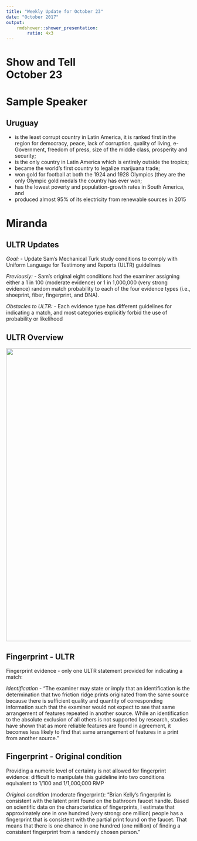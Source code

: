```yaml
---
title: "Weekly Update for October 23"
date: "October 2017"
output: 
    rmdshower::shower_presentation:
        ratio: 4x3
---
```


# Show and Tell <br> October 23

# Sample Speaker

## Uruguay

- is the least corrupt country in Latin America, it is ranked first in the region for democracy, peace, lack of corruption, quality of living, e-Government, freedom of press, size of the middle class, prosperity and security;
- is the only country in Latin America which is entirely outside the tropics;
- became the world's first country to legalize marijuana trade;
- won gold for football at both the 1924 and 1928 Olympics (they are the only Olympic gold medals the country has ever won;
- has the lowest poverty and population-growth rates in South America, and
- produced almost 95% of its electricity from renewable sources in 2015

# Miranda 

## ULTR Updates 

*Goal:* - Update Sam's Mechanical Turk study conditions to comply with Uniform Language for Testimony and Reports (ULTR) guidelines

*Previously:* - Sam's original eight conditions had the examiner assigning either a 1 in 100 (moderate evidence) or 1 in 1,000,000 (very strong evidence) random match probability to each of the four evidence types (i.e., shoeprint, fiber, fingerprint, and DNA).

*Obstacles to ULTR:* - Each evidence type has different guidelines for indicating a match, and most categories explicitly forbid the use of probability or likelihood

## ULTR Overview

<img src="images/ultrs.png" style="width:800px;">

## Fingerprint - ULTR 

Fingerprint evidence - only one ULTR statement provided for indicating a match: 

*Identification* - "The examiner may state or imply that an identification is the determination that two friction ridge prints originated from the same source because there is sufficient quality and quantity of corresponding information such that the examiner would not expect to see that same arrangement of features repeated in another source. While an identification to the absolute exclusion of all others is not supported by research, studies have shown that as more reliable features are found in agreement, it becomes less likely to find that same arrangement of features in a print from another source." 

## Fingerprint - Original condition

Providing a numeric level of certainty is not allowed for fingerprint evidence: difficult to manipulate this guideline into two conditions equivalent to 1/100 and 1/1,000,000 RMP

*Original condition* (moderate fingerprint): "Brian Kelly’s fingerprint is consistent with the latent print found on the bathroom faucet handle.  Based on scientific data on the characteristics of fingerprints, I estimate that approximately one in one hundred (very strong: one million) people has a fingerprint that is consistent with the partial print found on the faucet.  That means that there is one chance in one hundred (one million) of finding a consistent fingerprint from a randomly chosen person."